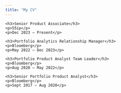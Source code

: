 ```yaml
---
title: "My CV"
---
```


<!-- Timeline HTML -->
<div class="timeline">
  <div class="timeline-item left">
    <h3>Senior Product Associate</h3>
    <p>55ip</p>
    <p>Dec 2023 – Present</p>
  </div>

  <div class="timeline-item right">
    <h3>Portfolio Analytics Relationship Manager</h3>
    <p>Bloomberg</p>
    <p>May 2022 – Dec 2023</p>
  </div>

  <div class="timeline-item left">
    <h3>Portfolio Product Analyst Team Leader</h3>
    <p>Bloomberg</p>
    <p>Aug 2020 – May 2022</p>
  </div>

  <div class="timeline-item right">
    <h3>Senior Portfolio Product Analyst</h3>
    <p>Bloomberg</p>
    <p>Sept 2017 – Aug 2020</p>
  </div>
</div>
